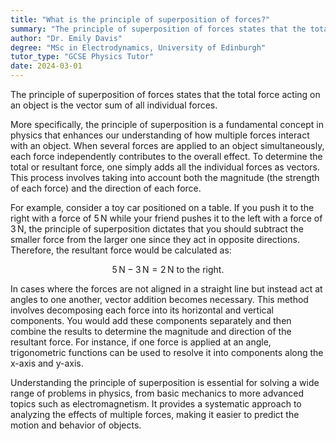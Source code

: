 ```yaml
---
title: "What is the principle of superposition of forces?"
summary: "The principle of superposition of forces states that the total force is the vector sum of all individual forces."
author: "Dr. Emily Davis"
degree: "MSc in Electrodynamics, University of Edinburgh"
tutor_type: "GCSE Physics Tutor"
date: 2024-03-01
---
```


The principle of superposition of forces states that the total force acting on an object is the vector sum of all individual forces.

More specifically, the principle of superposition is a fundamental concept in physics that enhances our understanding of how multiple forces interact with an object. When several forces are applied to an object simultaneously, each force independently contributes to the overall effect. To determine the total or resultant force, one simply adds all the individual forces as vectors. This process involves taking into account both the magnitude (the strength of each force) and the direction of each force.

For example, consider a toy car positioned on a table. If you push it to the right with a force of $5 \, \text{N}$ while your friend pushes it to the left with a force of $3 \, \text{N}$, the principle of superposition dictates that you should subtract the smaller force from the larger one since they act in opposite directions. Therefore, the resultant force would be calculated as:

$$
5 \, \text{N} - 3 \, \text{N} = 2 \, \text{N} \text{ to the right.}
$$

In cases where the forces are not aligned in a straight line but instead act at angles to one another, vector addition becomes necessary. This method involves decomposing each force into its horizontal and vertical components. You would add these components separately and then combine the results to determine the magnitude and direction of the resultant force. For instance, if one force is applied at an angle, trigonometric functions can be used to resolve it into components along the x-axis and y-axis.

Understanding the principle of superposition is essential for solving a wide range of problems in physics, from basic mechanics to more advanced topics such as electromagnetism. It provides a systematic approach to analyzing the effects of multiple forces, making it easier to predict the motion and behavior of objects.
    